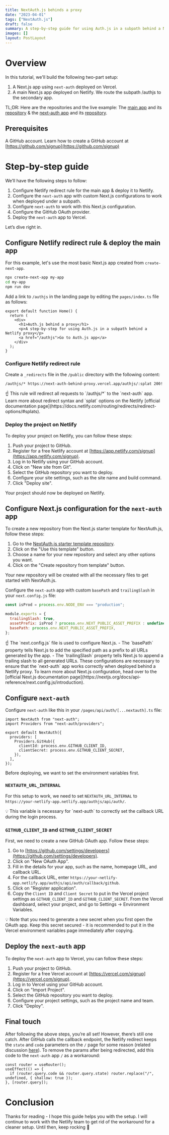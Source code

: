 ```yaml
---
title: NextAuth.js behinds a proxy
date: "2023-04-01"
tags: ["NextAuth.js"]
draft: false
summary: A step-by-step guide for using Auth.js in a subpath behind a Netlify proxy
images: []
layout: PostLayout
---
```


# Overview

In this tutorial, we'll build the following two-part setup:

1. A Next.js app using `next-auth` deployed on Vercel.
2. A main Next.js app deployed on Netlify. We route the subpath /authjs to the secondary app.

TL;DR: Here are the repositories and the live example: The [main app](http://authjs-with-proxy.netlify.app/) and its [repository](https://github.com/nextauthjs/auth-with-proxy) & the [next-auth app](https://next-auth-behind-proxy.vercel.app/authjs) and its [repository](https://github.com/nextauthjs/next-auth-behind-proxy).

## Prerequisites

A GitHub account. Learn how to create a GitHub account at [https://github.com/signup](https://github.com/signup)

# Step-by-step guide

We’ll have the following steps to follow:

1. Configure Netlify redirect rule for the main app & deploy it to Netlify.
2. Configure the `next-auth` app with custom Next.js configurations to work when deployed under a subpath.
3. Configure `next-auth` to work with this Next.js configuration.
4. Configure the GitHub OAuth provider.
5. Deploy the `next-auth` app to Vercel.

Let’s dive right in.

## Configure Netlify redirect rule & deploy the main app

For this example, let's use the most basic Next.js app created from `create-next-app`.

```bash
npx create-next-app my-app
cd my-app
npm run dev
```

Add a link to `/authjs` in the landing page by editing the `pages/index.ts` file as follows:

```tsx
export default function Home() {
  return (
    <div>
      <h1>Auth.js behind a proxy</h1>
      <p>A step-by-step for using Auth.js in a subpath behind a Netlify proxy</p>
      <a href="/authjs">Go to Auth.js app</a>
    </div>
  );
}
```

### Configure Netlify redirect rule

Create a `_redirects` file in the `/public` directory with the following content:

```
/authjs/* https://next-auth-behind-proxy.vercel.app/authjs/:splat 200!
```

<aside>
☝ This rule will redirect all requests to `/authjs/*` to the `next-auth` app. Learn more about redirect syntax and `splat` options on the Netlify [official documentation page](https://docs.netlify.com/routing/redirects/redirect-options/#splats).

</aside>

### Deploy the project on Netlify

To deploy your project on Netlify, you can follow these steps:

1. Push your project to GitHub.
2. Register for a free Netlify account at [https://app.netlify.com/signup](https://app.netlify.com/signup).
3. Log in to Netlify using your GitHub account.
4. Click on "New site from Git".
5. Select the GitHub repository you want to deploy.
6. Configure your site settings, such as the site name and build command.
7. Click "Deploy site".

Your project should now be deployed on Netlify.

## Configure Next.js configuration for the `next-auth` app

To create a new repository from the Next.js starter template for NextAuth.js, follow these steps:

1. Go to the [NextAuth.js starter template repository](https://github.com/nextauthjs/next-auth-example).
2. Click on the "Use this template" button.
3. Choose a name for your new repository and select any other options you want.
4. Click on the "Create repository from template" button.

Your new repository will be created with all the necessary files to get started with NextAuth.js.

Configure the `next-auth` app with custom `basePath` and `trailingSlash` in your `next.config.js` file:

```jsx
const isProd = process.env.NODE_ENV === "production";

module.exports = {
  trailingSlash: true,
  assetPrefix: isProd ? process.env.NEXT_PUBLIC_ASSET_PREFIX : undefined,
  basePath: process.env.NEXT_PUBLIC_ASSET_PREFIX,
};
```

<aside>
☝ The `next.config.js` file is used to configure Next.js. 
- The `basePath` property tells Next.js to add the specified path as a prefix to all URLs generated by the app. 
- The `trailingSlash` property tells Next.js to append a trailing slash to all generated URLs. 
These configurations are necessary to ensure that the `next-auth` app works correctly when deployed behind a Netlify proxy.
To learn more about Next.js configuration, head over to the [official Next.js documentation page](https://nextjs.org/docs/api-reference/next.config.js/introduction).

</aside>

## Configure `next-auth`

Configure `next-auth` like this in your `/pages/api/auth/[...nextauth].ts` file:

```tsx
import NextAuth from "next-auth";
import Providers from "next-auth/providers";

export default NextAuth({
  providers: [
    Providers.GitHub({
      clientId: process.env.GITHUB_CLIENT_ID,
      clientSecret: process.env.GITHUB_CLIENT_SECRET,
    }),
  ],
});
```

Before deploying, we want to set the environment variables first.

### `NEXTAUTH_URL_INTERNAL`

For this setup to work, we need to set `NEXTAUTH_URL_INTERNAL` to `https://your-netlify-app.netlify.app/authjs/api/auth/`.

<aside>
💡 This variable is necessary for `next-auth` to correctly set the callback URL during the login process.

</aside>

### `GITHUB_CLIENT_ID` and `GITHUB_CLIENT_SECRET`

First, we need to create a new GitHub OAuth app. Follow these steps:

1. Go to [https://github.com/settings/developers](https://github.com/settings/developers).
2. Click on "New OAuth App".
3. Fill in the details for your app, such as the name, homepage URL, and callback URL.
4. For the callback URL, enter `https://your-netlify-app.netlify.app/authjs/api/auth/callback/github`.
5. Click on "Register application".
6. Copy the `Client ID` and `Client Secret` to put in the Vercel project settings as `GITHUB_CLIENT_ID` and `GITHUB_CLIENT_SECRET`. From the Vercel dashboard, select your project, and go to Settings → Environment Variables.

<aside>
💡 Note that you need to generate a new secret when you first open the OAuth app. Keep this secret secured - it is recommended to put it in the Vercel environment variables page immediately after copying.

</aside>

## Deploy the `next-auth` app

To deploy the `next-auth` app to Vercel, you can follow these steps:

1. Push your project to GitHub.
2. Register for a free Vercel account at [https://vercel.com/signup](https://vercel.com/signup).
3. Log in to Vercel using your GitHub account.
4. Click on "Import Project".
5. Select the GitHub repository you want to deploy.
6. Configure your project settings, such as the project name and team.
7. Click "Deploy".

## Final touch

After following the above steps, you’re all set! However, there’s still one catch. After GitHub calls the callback endpoint, the Netlify redirect keeps the `state` and `code` parameters on the `/` page for some reason (related discussion [here](https://github.com/netlify/next-runtime/discussions/1931#discussion-4875236)). To remove the params after being redirected, add this code to the `next-auth` app `/` as a workaround:

```tsx
const router = useRouter();
useEffect(() => {
  if (router.query.code && router.query.state) router.replace("/", undefined, { shallow: true });
}, [router.query]);
```

# Conclusion

Thanks for reading - I hope this guide helps you with the setup. I will continue to work with the Netlify team to get rid of the workaround for a cleaner setup. Until then, keep rocking 🤘
